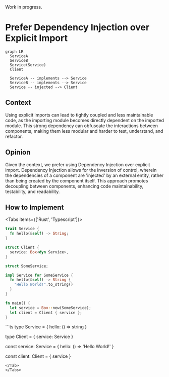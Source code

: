 
<Callout type="warning" emoji="⚠️">
  Work in progress.
</Callout>

# Prefer Dependency Injection over Explicit Import

```mermaid
graph LR
  ServiceA
  ServiceB
  Service(Service)
  Client

  ServiceA -- implements --> Service
  ServiceB -- implements --> Service
  Service -- injected --> Client
```

## Context

Using explicit imports can lead to tightly coupled and less maintainable code, as the importing module becomes directly dependent on the imported module. This strong dependency can obfuscate the interactions between components, making them less modular and harder to test, understand, and refactor.

## Opinion

Given the context, we prefer using Dependency Injection over explicit import. Dependency Injection allows for the inversion of control, wherein the dependencies of a component are 'injected' by an external entity, rather than being created by the component itself. This approach promotes decoupling between components, enhancing code maintainability, testability, and readability.

## How to Implement

<Tabs items={['Rust', 'Typescript']}>
<Tab>
```rust
trait Service {
  fn hello(&self) -> String;
}

struct Client {
  service: Box<dyn Service>,
}

struct SomeService;

impl Service for SomeService {
  fn hello(&self) -> String {
    "Hello World!".to_string()
  }
}

fn main() {
  let service = Box::new(SomeService);
  let client = Client { service };
}
```
</Tab>

<Tab>
```ts
type Service = {
  hello: () => string
}

type Client = {
  service: Service
}

const service: Service = {
  hello: () => 'Hello World!'
}

const client: Client = {
  service
}

```
</Tab>
</Tabs>
